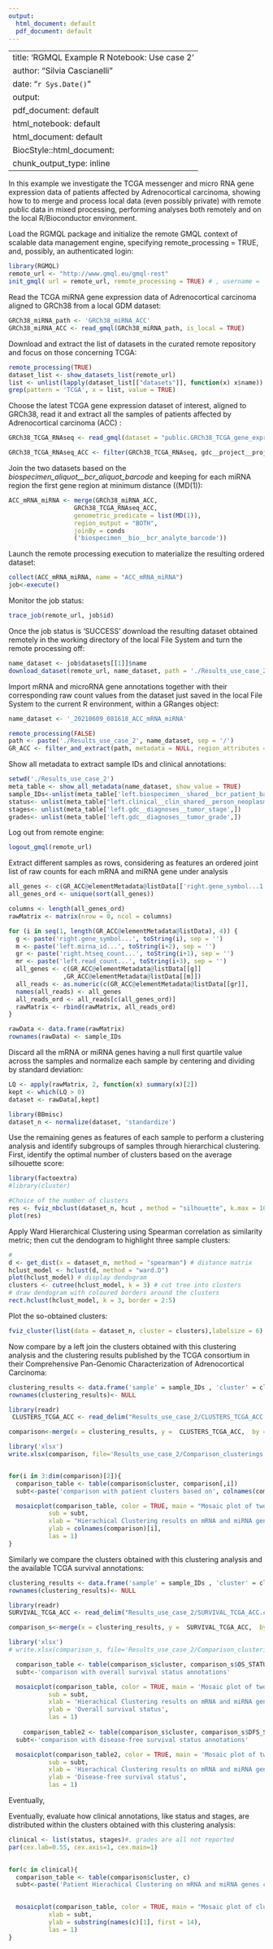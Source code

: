 ---
output:
  html_document: default
  pdf_document: default
---

---
title: 'RGMQL Example R Notebook: Use case 2'
author: "Silvia Cascianelli"
date: "`r Sys.Date()`"
output:
  pdf_document: default
  html_notebook: default
  html_document: default
  BiocStyle::html_document:
  chunk_output_type: inline
---

In this example we investigate the TCGA messenger and micro RNA gene expression data of patients affected by Adrenocortical carcinoma, showing how to to merge and process local data (even possibly private) with remote public data in mixed processing, performing analyses both remotely and on the local R/Bioconductor environment.

Load the RGMQL package and initialize the remote GMQL context of scalable data management engine, specifying remote_processing = TRUE, and, possibly, an authenticated login:

```{r, initialization}
library(RGMQL)
remote_url <- "http://www.gmql.eu/gmql-rest"
init_gmql( url = remote_url, remote_processing = TRUE) # , username = 'XXXX', password = 'XXXX')
```

Read the TCGA miRNA gene expression data of Adrenocortical carcinoma aligned to GRCh38 from a local GDM dataset:

```{r, GRCh38_miRNA_ACC}
GRCh38_miRNA_path <- 'GRCh38_miRNA_ACC'
GRCh38_miRNA_ACC <- read_gmql(GRCh38_miRNA_path, is_local = TRUE)
```

Download and extract the list of datasets in the curated remote repository and focus on those concerning TCGA:

```{r, available_datasets}
remote_processing(TRUE)
dataset_list <- show_datasets_list(remote_url)
list <- unlist(lapply(dataset_list[["datasets"]], function(x) x$name))
grep(pattern = 'TCGA', x = list, value = TRUE)
```

Choose the latest TCGA gene expression dataset of interest, aligned to GRCh38, read it and extract all the samples of patients affected by Adrenocortical carcinoma (ACC) :

```{r, GRCh38_TCGA_RNAseq_ACC}
GRCh38_TCGA_RNAseq <- read_gmql(dataset = "public.GRCh38_TCGA_gene_expression_2019_10", is_local = FALSE)

GRCh38_TCGA_RNAseq_ACC <- filter(GRCh38_TCGA_RNAseq, gdc__project__project_id == "TCGA-ACC")
```

Join the two datasets based on the *biospecimen_aliquot\_\_bcr_aliquot_barcode* and keeping for each miRNA region the first gene region at minimum distance ((MD(1)):

```{r, join}
ACC_mRNA_miRNA <- merge(GRCh38_miRNA_ACC,
                  GRCh38_TCGA_RNAseq_ACC,    
                  genometric_predicate = list(MD(1)),
                  region_output = "BOTH",
                  joinBy = conds
                  ('biospecimen__bio__bcr_analyte_barcode'))
```

Launch the remote processing execution to materialize the resulting ordered dataset:

```{r, execution, eval = FALSE}
collect(ACC_mRNA_miRNA, name = "ACC_mRNA_miRNA")
job<-execute()
```

Monitor the job status:

```{r, job_monitoring, eval = FALSE}
trace_job(remote_url, job$id)
```

Once the job status is 'SUCCESS' download the resulting dataset obtained remotely in the working directory of the local File System and turn the remote processing off:

```{r, download_in_FS, eval = FALSE}
name_dataset <- job$datasets[[1]]$name
download_dataset(remote_url, name_dataset, path = './Results_use_case_2')


```

Import mRNA and microRNA gene annotations together with their corresponding raw count values from the dataset just saved in the local File System to the current R environment, within a GRanges object:

```{r, echo=FALSE}
name_dataset <- '_20210609_081618_ACC_mRNA_miRNA'
```

```{r, GRanges}
remote_processing(FALSE)
path <- paste('./Results_use_case_2', name_dataset, sep = '/')
GR_ACC <- filter_and_extract(path, metadata = NULL, region_attributes = c('right.gene_symbol','right.htseq_count','left.mirna_id','left.read_count'))
```

Show all metadata to extract sample IDs and clinical annotations:

```{r, meta_table}
setwd('./Results_use_case_2')
meta_table <- show_all_metadata(name_dataset, show_value = TRUE)
sample_IDs<-unlist(meta_table['left.biospecimen__shared__bcr_patient_barcode',])
status<- unlist(meta_table["left.clinical__clin_shared__person_neoplasm_cancer_status",])
stages<- unlist(meta_table['left.gdc__diagnoses__tumor_stage',])
grades<- unlist(meta_table['left.gdc__diagnoses__tumor_grade',])
```

Log out from remote engine:

```{r, logout}
logout_gmql(remote_url)
```

Extract different samples as rows, considering as features an ordered joint list of raw counts for each mRNA and miRNA gene under analysis

```{r, rawData}
all_genes <- c(GR_ACC@elementMetadata@listData[['right.gene_symbol...1']],GR_ACC@elementMetadata@listData[['left.mirna_id...3']])
all_genes_ord <- unique(sort(all_genes))

columns <- length(all_genes_ord)
rawMatrix <- matrix(nrow = 0, ncol = columns)

for (i in seq(1, length(GR_ACC@elementMetadata@listData), 4)) {
  g <- paste('right.gene_symbol...', toString(i), sep = '')
  m <- paste('left.mirna_id...', toString(i+2), sep = '')
  gr <- paste('right.htseq_count...', toString(i+1), sep = '')
  mr <- paste('left.read_count...', toString(i+3), sep = '')
  all_genes <- c(GR_ACC@elementMetadata@listData[[g]]
               ,GR_ACC@elementMetadata@listData[[m]])
  all_reads <- as.numeric(c(GR_ACC@elementMetadata@listData[[gr]],                      GR_ACC@elementMetadata@listData[[mr]]))
  names(all_reads) <- all_genes
  all_reads_ord <- all_reads[c(all_genes_ord)]
  rawMatrix <- rbind(rawMatrix, all_reads_ord)
}

rawData <- data.frame(rawMatrix)
rownames(rawData) <- sample_IDs
```

Discard all the mRNA or miRNA genes having a null first quartile value across the samples and normalize each sample by centering and dividing by standard deviation:

```{r, preprocessing}
LQ <- apply(rawMatrix, 2, function(x) summary(x)[2])
kept <- which(LQ > 0)
dataset <- rawData[,kept]

library(BBmisc)
dataset_n <- normalize(dataset, 'standardize')
```

Use the remaining genes as features of each sample to perform a clustering analysis and identify subgroups of samples through hierarchical clustering. First, identify the optimal number of clusters based on the average silhouette score:

```{r, silhouette}
library(factoextra)
#library(cluster)

#Choice of the number of clusters
res <- fviz_nbclust(dataset_n, hcut , method = "silhouette", k.max = 10) 
plot(res)
```

Apply Ward Hierarchical Clustering using Spearman correlation as similarity metric; then cut the dendogram to highlight three sample clusters:

```{r, hierarchical_clustering}
# 
d <- get_dist(x = dataset_n, method = "spearman") # distance matrix
hclust_model <- hclust(d, method = "ward.D")
plot(hclust_model) # display dendogram
clusters <- cutree(hclust_model, k = 3) # cut tree into clusters
# draw dendogram with coloured borders around the clusters
rect.hclust(hclust_model, k = 3, border = 2:5)
```

Plot the so-obtained clusters:

```{r, plot, results='hold'}
fviz_cluster(list(data = dataset_n, cluster = clusters),labelsize = 6)
```

Now compare by a left join the clusters obtained with this clustering analysis and the clustering results published by the TCGA consortium in their Comprehensive Pan-Genomic Characterization of Adrenocortical Carcinoma:

```{r}
clustering_results <- data.frame('sample' = sample_IDs , 'cluster' = clusters)
rownames(clustering_results)<- NULL

library(readr)
 CLUSTERS_TCGA_ACC <- read_delim("Results_use_case_2/CLUSTERS_TCGA_ACC.csv", ";", escape_double = FALSE, trim_ws = TRUE)

comparison<-merge(x = clustering_results, y =  CLUSTERS_TCGA_ACC,  by = 'sample', all.x = TRUE)

library('xlsx')
write.xlsx(comparison, file='Results_use_case_2/Comparison_clusterings.xlsx', col.names = TRUE, row.names = FALSE, append = FALSE)


for(i in 3:dim(comparison)[2]){
  comparison_table <- table(comparison$cluster, comparison[,i])
  subt<-paste('comparison with patient clusters based on', colnames(comparison)[i], collapse=' ')

  mosaicplot(comparison_table, color = TRUE, main = "Mosaic plot of two alternative clustering results",
           sub = subt,
           xlab = "Hierachical Clustering results on mRNA and miRNA genes:",
           ylab = colnames(comparison)[i],
           las = 1)
}

```

Similarly we compare the clusters obtained with this clustering analysis and the available TCGA survival annotations:

```{r}
clustering_results <- data.frame('sample' = sample_IDs , 'cluster' = clusters)
rownames(clustering_results)<- NULL

library(readr)
SURVIVAL_TCGA_ACC <- read_delim("Results_use_case_2/SURVIVAL_TCGA_ACC.csv", ";", escape_double = FALSE, trim_ws = TRUE)

comparison_s<-merge(x = clustering_results, y =  SURVIVAL_TCGA_ACC,  by = 'sample', all.x = TRUE)

library('xlsx')
# write.xlsx(comparison_s, file='Results_use_case_2/Comparison_clustering_survival.xlsx', col.names = TRUE, row.names = FALSE, append = FALSE)

  comparison_table <- table(comparison_s$cluster, comparison_s$OS_STATUS)
  subt<-'comparison with overall survival status annotations'

  mosaicplot(comparison_table, color = TRUE, main = 'Mosaic plot of two alternative patient stratifications',
           sub = subt,
           xlab = 'Hierachical Clustering results on mRNA and miRNA genes:',
           ylab = 'Overall survival status',
           las = 1)
  
    comparison_table2 <- table(comparison_s$cluster, comparison_s$DFS_STATUS)
  subt<-'comparison with disease-free survival status annotations'

  mosaicplot(comparison_table2, color = TRUE, main = 'Mosaic plot of two alternative patient stratifications',
           sub = subt,
           xlab = 'Hierachical Clustering results on mRNA and miRNA genes:',
           ylab = 'Disease-free survival status',
           las = 1)

```

Eventually,

Eventually, evaluate how clinical annotations, like status and stages, are distributed within the clusters obtained with this clustering analysis:

```{r}
clinical <- list(status, stages)#, grades are all not reported
par(cex.lab=0.55, cex.axis=1, cex.main=1)

 
for(c in clinical){
  comparison_table <- table(comparison$cluster, c)
  subt<-paste('Patient Hierachical Clustering on mRNA and miRNA genes compared with clusters based on clinical', substring(names(c)[1], first = 14), collapse=' ')

 
  mosaicplot(comparison_table, color = TRUE, main = "Mosaic plot of clustering results versus clinical stratification",
           xlab = subt,
           ylab = substring(names(c)[1], first = 14),
           las = 1)
}
```
